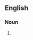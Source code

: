 {{also|bird strikes}}

==English==

===Noun===
{{head|en|noun form}}

# {{plural of|birdstrike|lang=en}}
